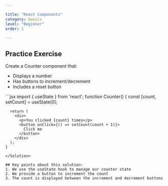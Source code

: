 ```yaml
---

title: "React Components"
category: basics
level: "Beginner"
order: 1

---
```




## Practice Exercise

Create a Counter component that:

- Displays a number
- Has buttons to increment/decrement
- Includes a reset button
<Solution>
```jsx
    import { useState } from 'react';
    function Counter() {
      const [count, setCount] = useState(0);

      return (
        <div>
          <p>You clicked {count} times</p>
          <button onClick={() => setCount(count + 1)}>
            Click me
          </button>
        </div>
      );
    }
```
</Solution>

## Key points about this solution:
1. We use the useState hook to manage our counter state
2. We provide a button to increment the count
3. The count is displayed between the increment and decrement buttons

